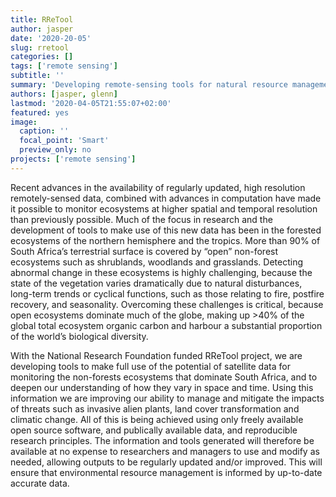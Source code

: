 ```yaml
---
title: RReTool
author: jasper
date: '2020-20-05'
slug: rretool
categories: []
tags: ['remote sensing']
subtitle: ''
summary: 'Developing remote-sensing tools for natural resource management'
authors: [jasper, glenn]
lastmod: '2020-04-05T21:55:07+02:00'
featured: yes
image:
  caption: ''
  focal_point: 'Smart'
  preview_only: no
projects: ['remote sensing']
---
```


Recent advances in the availability of regularly updated, high resolution remotely-sensed data, combined with advances in computation have made it possible to monitor ecosystems at higher spatial and temporal resolution than previously possible. Much of the focus in research and the development of tools to make use of this new data has been in the forested ecosystems of the northern hemisphere and the tropics. More than 90% of South Africa’s terrestrial surface is covered by "open" non-forest ecosystems such as shrublands, woodlands and grasslands. Detecting abnormal change in these ecosystems is highly challenging, because the state of the vegetation varies dramatically due to natural disturbances, long-term trends or cyclical functions, such as those relating to fire, postfire recovery, and seasonality. Overcoming these challenges is critical, because open ecosystems dominate much of the globe, making up >40% of the global total ecosystem organic carbon and harbour a substantial proportion of the world’s biological diversity. 

With the National Research Foundation funded RReTool project, we are developing tools to make full use of the potential of satellite data for monitoring the non-forests ecosystems that dominate South Africa, and to deepen our understanding of how they vary in space and time. Using this information we are improving our ability to manage and mitigate the impacts of threats such as invasive alien plants, land cover transformation and climatic change. All of this is being achieved using only freely available open source software, and publically available data, and reproducible research principles. The information and tools generated will therefore be available at no expense to researchers and managers to use and modify as needed, allowing outputs to be regularly updated and/or improved. This will ensure that environmental resource management is informed by up-to-date accurate data. 
